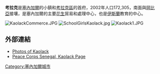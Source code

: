 {{Infobox Settlement
<!--See Template:Infobox Settlement for additional fields that may be available-->
<!--See the Table at Infobox Settlement for all fields and descriptions of usage-->
<!-- Basic info  ---------------->
|official_name          = 考拉克
|other_name             =
|native_name            =  <!-- for cities whose native name is not in English -->
|nickname               = 
|settlement_type        = 小鎮<!--For Town or Village (Leave blank for the default City)-->
|motto                  =
<!-- images and maps  ----------->
|image_skyline          = MedinaBaayMosque.jpg
|imagesize              = 300px
|image_caption          = 鎮內清真寺
|image_flag             = 
|flag_size              =
|image_seal             = 
|seal_size              =
|image_shield           = 
|shield_size            =
|image_blank_emblem     =
|blank_emblem_type      =
|blank_emblem_size      =
|image_map              = <!-- SN-Bakel.png -->
|mapsize                = 250px
|map_caption            = 
|image_map1             = 
|mapsize1               = 
|map_caption1           = 
|image_dot_map          =
|dot_mapsize            =
|dot_map_caption        =
|dot_x =  |dot_y =
|pushpin_map            =Senegal <!-- the name of a location map as per http://en.wikipedia.org/wiki/Template:Location_map -->
|pushpin_label_position = <!-- the position of the pushpin label: left, right, top, bottom, none -->
|pushpin_map_caption    =
|pushpin_mapsize        =
<!-- Location ------------------>
|subdivision_type       = 國家
|subdivision_name       = {{SEN}}
|subdivision_type1      = 區
|subdivision_name1      = [[考拉克區|考拉克區]]
|subdivision_type2      = 
|subdivision_name2      = 
<!-- Politics ----------------->
|government_footnotes   =
|government_type        =
|leader_title           =
|leader_name            =
|leader_title1          =  <!-- for places with, say, both a mayor and a city manager -->
|leader_name1           =
|established_title      =  <!-- Settled -->
|established_date       = 
<!-- Area    --------------------->
|area_magnitude         = 
|unit_pref                = <!--Enter: Imperial, if Imperial (metric) is desired-->
|area_footnotes           =
|area_total_km2           = <!-- ALL fields dealing with a measurements are subject to automatic unit conversion-->
|area_land_km2            = <!--See table @ Template:Infobox Settlement for details on automatic unit conversion-->
|area_water_km2           =
|area_total_sq_mi         =
|area_land_sq_mi          =
|area_water_sq_mi         =
|area_water_percent       =
<!-- Population   ----------------------->
|population_as_of               =2002年
|population_footnotes           =
|population_note                =
|population_total               = 172,305 
|population_density_km2         =
|population_density_sq_mi       =
<!-- General information  --------------->
|timezone               = [[格林尼治標準時間|格林尼治標準時間]]
|utc_offset             = +0
|timezone_DST           = 
|utc_offset_DST        = 
|latd=14|latm=1|lats= |latNS=N
|longd=16|longm=15 |longs= |longEW=W
|elevation_footnotes    =  <!--for references: use <ref> </ref> tags-->
|elevation_m            = 
|elevation_ft           =
<!-- Area/postal codes & others -------->
|postal_code_type       =  <!-- enter ZIP code, Postcode, Post code, Postal code... -->
|postal_code            =
|area_code              =
|website                = 
|footnotes              = 
}} 

'''考拉克'''是[[塞內加爾|塞內加爾]]的小鎮和[[考拉克區|考拉克區]]的首府，2002年人口172,305，南面與[[岡比亞|岡比亞]]接壤，是塞內加爾的主要[[花生|花生]]貿易和處理中心，也是[[伊斯蘭教|伊斯蘭]]教育的中心。

[[Image:KaolackCommerce.JPG|thumb]]
[[Image:SchoolGirlsKaolack.jpg|thumb]]
[[Image:Kaolack1.JPG|thumb]]

==外部連結==
* [http://lafrique.com/afrique/articles/14/ Photos of Kaolack]
* [https://web.archive.org/web/20120227175541/http://pcsenegal.org/kaolack.html Peace Corps Senegal, Kaolack Page]

{{coord|14|11|N|16|15|W|region:SN_type:city|display=title}}

[[Category:塞內加爾城市|Category:塞內加爾城市]]
